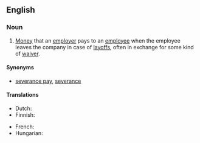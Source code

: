 ==English==
{{wikipedia|Severance package}}

===Noun===
{{en-noun|sg=[[severance]] [[payment]]}}

# [[money|Money]] that an [[employer]] pays to an [[employee]] when the employee leaves the company in case of [[layoff]]s, often in exchange for some kind of [[waiver]].

====Synonyms====
* [[severance pay]], [[severance]]

====Translations====
{{trans-top|money paid to employee in case of layoff}}
* Dutch: {{t|nl|ontslagvergoeding|f}}
* Finnish: {{t-|fi|irtisanomisraha}}
{{trans-mid}}
* French: {{t|fr|indemnité de licenciement|f}}
* Hungarian: {{t|hu|végkielégítés}}
{{trans-bottom}}